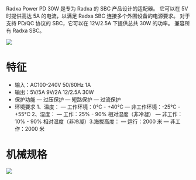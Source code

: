 Radxa Power PD 30W 是专为 Radxa 的 SBC 产品设计的适配器。 它可以在 5V 时提供高达 5A 的电流，以满足 Radxa SBC 连接多个外围设备的电源要求。 对于支持 PD/QC 协议的 SBC，它可以在 12V/2.5A 下提供总共 30W 的功率。 兼容所有 Radxa SBC。

![](/img/accessories/power-pd-30w-2.webp)

# 特征

- 输入：AC100-240V 50/60Hz 1A
- 输出：5V/5A 9V/2A 12/2.5A 30W
- 保护功能
  — 过压保护
  — 短路保护
  — 过流保护
- 环境要求
  1、温度：
  — 工作环境：0℃ - +40℃
  — 非工作环境：-25℃ - +55℃
  2、湿度：
  — 工作：25% - 90% 相对湿度（非冷凝）
  — 非工作：10% - 90% 相对湿度（非冷凝）3.海拔高度：
  — 运行：2000 米
  — 非工作：2000 米

# 机械规格

![](/img/accessories/power-pd-30w-mechanical.webp)

